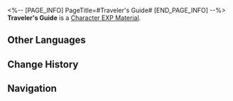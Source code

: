 <%-- [PAGE_INFO]
PageTitle=#Traveler's Guide#
[END_PAGE_INFO] --%>
{{Item Infobox
|id          = 213
|image       = Item Traveler's Guide.png{{subst:void|<!--$UPLOAD:<<SpriteOutput/ItemFigures/213.png>-<Item Traveler's Guide.png>-<Item Icons>>-->}}
|type        = Character EXP Material
|invCategory = Upgrade Materials
|rarity      = 4
|effect      = 
|description = Experience material for characters. Provides 20,000 Character EXP.
|source1     = [[Calyx (Outlying Snow Plains)]]
|source2     = [[Calyx: Cloudford]]
|source3     = [[Calyx: Dream's Edge]]
|source4     = [[Forgotten Hall]]
}}
{{Description|Required reading for world exploration. Press the "Read" button to tune in to an attractive voice in a language you understand, telling you about the legendary encounters of renowned adventurers across different worlds as well as the precious wisdom and knowledge that they have gathered.<br /><br />''"All-new series of the Traveler's Guide, ''The Chef's Manual to Galactic Cuisine'', is now available for purchase."''<br />''"For submissions, please connect to synesthesia beacon ERD-23θ to contact an Intelligentsia Guild representative. Method of payment can be arranged to your convenience."''}}
'''Traveler's Guide''' is a [[Character EXP Material]].

==Other Languages==
{{Other Languages
|en   = Traveler's Guide
|zhs  = 漫游指南
|zht  = 漫遊指南
|ja   = 漫遊指南
|ko   = 여행 가이드
|es   = Guía del espíritu viajero
|fr   = Guide du voyageur
|ru   = Путеводитель путешественника
|th   = คู่มือการเดินทาง
|vi   = Hướng Dẫn Dạo Chơi
|de   = Reiseführer
|id   = Traveler's Guide
|pt   = Guia do Viajante
}}

==Change History==
{{Change History|1.0}}

==Navigation==
{{Upgrade Material Navbox}}
